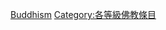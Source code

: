 {{Emptycat}}
{{Articles by Quality|topic=佛教|project=佛教|format=toc}}

[[Category:模板级条目|Buddhism]]
[[Category:各等級佛教條目‎|Category:各等級佛教條目‎]]